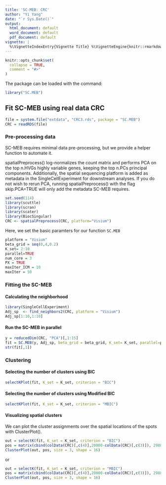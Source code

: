 ---
title: 'SC-MEB: CRC'
author: "Yi Yang"
date: "`r Sys.Date()`"
output:
  html_document: default
  word_document: default
  pdf_document: default
vignette: |
  %\VignetteIndexEntry{Vignette Title} %\VignetteEngine{knitr::rmarkdown} %\VignetteEncoding{UTF-8}
---

```{r setup, include = FALSE}
knitr::opts_chunk$set(
  collapse = TRUE,
  comment = "#>"
)
```
The package can be loaded with the command:
```{r}
library("SC.MEB")
```


## Fit SC-MEB using real data CRC
```{r message=FALSE, warning=FALSE}
file = system.file("extdata", "CRC3.rds", package = "SC.MEB")
CRC = readRDS(file)
```

### Pre-processing data
SC-MEB requires minimal data pre-processing, but we provide a helper function to automate it.

spatialPreprocess() log-normalizes the count matrix and performs PCA on the top n.HVGs highly variable genes, keeping the top n.PCs principal components. Additionally, the spatial sequencing platform is added as metadata in the SingleCellExperiment for downstream analyses. If you do not wish to rerun PCA, running spatialPreprocess() with the flag skip.PCA=TRUE will only add the metadata SC-MEB requires.

```{r message=FALSE, warning=FALSE, eval=FALSE}
set.seed(114)
library(scuttle)
library(scran)
library(scater)
library(BiocSingular)
CRC <- spatialPreprocess(CRC, platform="Visium")
```
Here, we set the basic paramters for our function `SC.MEB`
```{r}
platform = "Visium"
beta_grid = seq(0,4,0.2)
K_set= 2:10
parallel=TRUE
num_core = 3
PX = TRUE
maxIter_ICM = 10
maxIter = 50
```

### Fitting the SC-MEB
#### Calculating the neighborhood
```{r message=FALSE, warning=FALSE}
library(SingleCellExperiment)
Adj_sp  <- find_neighbors2(CRC, platform = "Visium")
Adj_sp[1:10,1:10]
```

#### Run the SC-MEB in parallel
```{r message=FALSE, warning=FALSE}
y = reducedDim(CRC, "PCA")[,1:15]
fit = SC.MEB(y, Adj_sp, beta_grid = beta_grid, K_set= K_set, parallel=parallel, num_core = num_core, PX = PX, maxIter_ICM=maxIter_ICM, maxIter=maxIter)
str(fit[,1])
```

### Clustering
#### Selecting the number of clusters using BIC
```{r message=FALSE, warning=FALSE}
selectKPlot(fit, K_set = K_set, criterion = "BIC")
```

#### Selecting the number of clusters using Modified BIC
```{r message=FALSE, warning=FALSE}
selectKPlot(fit, K_set = K_set, criterion = "MBIC")
```

#### Visualizing spatial clusters
We can plot the cluster assignments over the spatial locations of the spots with ClusterPlot().
```{r message=FALSE, warning=FALSE}
out = selectK(fit, K_set = K_set, criterion = "BIC")
pos = matrix(cbind(colData(CRC)[,c(4)],20000-colData(CRC)[,c(3)]), 2988, 2)
ClusterPlot(out, pos, size = 3, shape = 16)
```
or
```{r message=FALSE, warning=FALSE}
out = selectK(fit, K_set = K_set, criterion = "MBIC")
pos = matrix(cbind(colData(CRC)[,c(4)],20000-colData(CRC)[,c(3)]), 2988, 2)
ClusterPlot(out, pos, size = 3, shape = 16)
```
